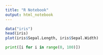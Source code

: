 ```yaml
---
title: "R Notebook"
output: html_notebook
---
```

```r
data("iris")
head(iris)
plot(iris$Sepal.Length, iris$Sepal.Width)
```

```python
print([i for i in range(0, 100)])
```

